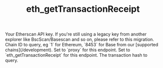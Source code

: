﻿---
title: 'eth_getTransactionReceipt'
description: 'Get the receipt of a transaction by hash.'
api: 'GET /v2/api'
keywords: ['eth_getTransactionReceipt', 'transaction receipt']
---


<CreditChip description="Returns the receipt of a transaction by hash" />

  <ParamField query="apikey" type="string">
    Your Etherscan API key. If you're still using a legacy key from another explorer like BscScan/Basescan and so on, please refer to this migration.
  </ParamField>
  <ParamField query="chainid" type="string" default="1">
    Chain ID to query, eg `1` for Ethereum, `8453` for Base from our [supported chains](/development).
  </ParamField>
  <ParamField query="module" type="string" default="proxy">
    Set to `proxy` for this endpoint.
  </ParamField>
  <ParamField query="action" type="string" default="eth_getTransactionReceipt">
    Set to `eth_getTransactionReceipt` for this endpoint.
  </ParamField>
  <ParamField query="txhash" type="string" default="0xadb8aec59e80db99811ac4a0235efa3e45da32928bcff557998552250fa672eb">
    The transaction hash to query.
  </ParamField>
